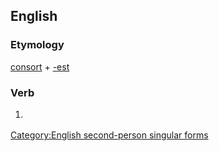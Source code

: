 ==English==

===Etymology===
[[consort]] + [[-est]]

===Verb===
{{en-verb form}}

# {{context|archaic}} {{form of|Second-person singular simple present form|consort}}

[[Category:English second-person singular forms]]